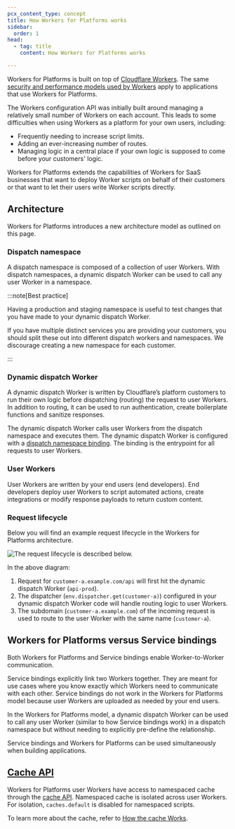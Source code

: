 ```yaml
---
pcx_content_type: concept
title: How Workers for Platforms works
sidebar:
  order: 1
head:
  - tag: title
    content: How Workers for Platforms works

---
```


Workers for Platforms is built on top of [Cloudflare Workers](/workers/). The same [security and performance models used by Workers](/workers/reference/security-model/) apply to applications that use Workers for Platforms.

The Workers configuration API was initially built around managing a relatively small number of Workers on each account. This leads to some difficulties when using Workers as a platform for your own users, including:

* Frequently needing to increase script limits.
* Adding an ever-increasing number of routes.
* Managing logic in a central place if your own logic is supposed to come before your customers' logic.

Workers for Platforms extends the capabilities of Workers for SaaS businesses that want to deploy Worker scripts on behalf of their customers or that want to let their users write Worker scripts directly.

## Architecture

Workers for Platforms introduces a new architecture model as outlined on this page.

### Dispatch namespace

A dispatch namespace is composed of a collection of user Workers. With dispatch namespaces, a dynamic dispatch Worker can be used to call any user Worker in a namespace.

:::note[Best practice]


Having a production and staging namespace is useful to test changes that you have made to your dynamic dispatch Worker.

If you have multiple distinct services you are providing your customers, you should split these out into different dispatch workers and namespaces. We discourage creating a new namespace for each customer.


:::

### Dynamic dispatch Worker

A dynamic dispatch Worker is written by Cloudflare’s platform customers to run their own logic before dispatching (routing) the request to user Workers. In addition to routing, it can be used to run authentication, create boilerplate functions and sanitize responses.

The dynamic dispatch Worker calls user Workers from the dispatch namespace and executes them. The dynamic dispatch Worker is configured with a [dispatch namespace binding](/cloudflare-for-platforms/workers-for-platforms/get-started/configuration/#4-create-a-dynamic-dispatch-worker). The binding is the entrypoint for all requests to user Workers.

### User Workers

User Workers are written by your end users (end developers). End developers deploy user Workers to script automated actions, create integrations or modify response payloads to return custom content.

### Request lifecycle

Below you will find an example request lifecycle in the Workers for Platforms architecture.

![The request lifecycle is described below.](~/assets/images/cloudflare-for-platforms/workers-for-platforms.png)

In the above diagram:

1. Request for `customer-a.example.com/api` will first hit the dynamic dispatch Worker (`api-prod`).
2. The dispatcher (`env.dispatcher.get(customer-a)`) configured in your dynamic dispatch Worker code will handle routing logic to user Workers.
3. The subdomain (`customer-a.example.com`) of the incoming request is used to route to the user Worker with the same name (`customer-a`).

## ​Workers for Platforms versus Service bindings

Both Workers for Platforms and Service bindings enable Worker-to-Worker communication.

Service bindings explicitly link two Workers together. They are meant for use cases where you know exactly which Workers need to communicate with each other. Service bindings do not work in the Workers for Platforms model because user Workers are uploaded as needed by your end users.

In the Workers for Platforms model, a dynamic dispatch Worker can be used to call any user Worker (similar to how Service bindings work) in a dispatch namespace but without needing to explicitly pre-define the relationship.

Service bindings and Workers for Platforms can be used simultaneously when building applications.

## [Cache API](/workers/runtime-apis/cache/)

Workers for Platforms user Workers have access to namespaced cache through the [cache API](/workers/runtime-apis/cache/). Namespaced cache is isolated across user Workers. For isolation, `caches.default` is disabled for namespaced scripts.

To learn more about the cache, refer to [How the cache Works](/workers/reference/how-the-cache-works/).
